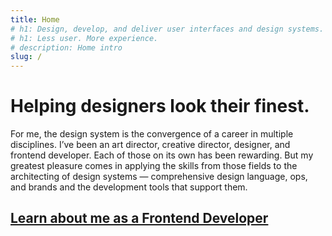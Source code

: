 ```yaml
---
title: Home
# h1: Design, develop, and deliver user interfaces and design systems.
# h1: Less user. More experience.
# description: Home intro
slug: /
---
```


# Helping designers look their finest.

For me, the design system is the convergence of a career in multiple disciplines. I’ve been an art director, creative director, designer, and frontend developer. Each of those on its own has been rewarding. But my greatest pleasure comes in applying the skills from those fields to the architecting of design systems — comprehensive design language, ops, and brands and the development tools that support them.

## [Learn about me as a Frontend Developer](/about)

